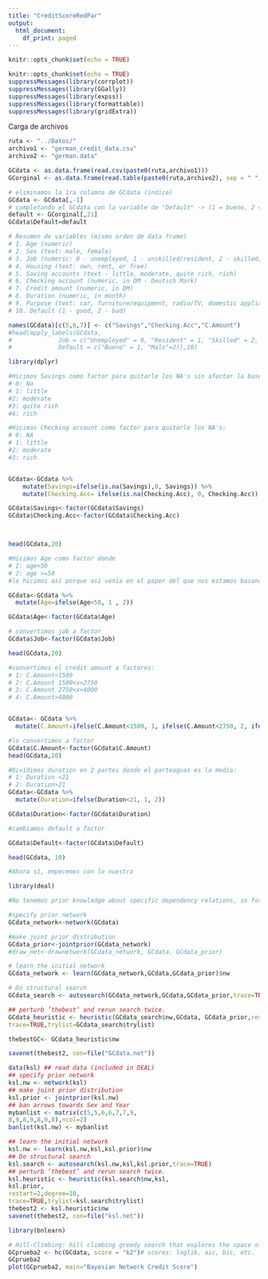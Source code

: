 ```yaml
---
title: "CreditScoreRedPar"
output:
  html_document:
    df_print: paged
---
```


```r
knitr::opts_chunk$set(echo = TRUE)
```

```r
knitr::opts_chunk$set(echo = TRUE)
suppressMessages(library(corrplot))
suppressMessages(library(GGally))
suppressMessages(library(expss))
suppressMessages(library(formattable))
suppressMessages(library(gridExtra))
```

Carga de archivos
```r
ruta <- "../Datos/"
archivo1 <- "german_credit_data.csv"
archivo2 <- "german.data"

GCdata <- as.data.frame(read.csv(paste0(ruta,archivo1)))
GCorginal <- as.data.frame(read.table(paste0(ruta,archivo2), sep = " ", header = F))

# eliminamos la 1ra columna de GCdata (indice)
GCdata <- GCdata[,-1]
# completando el GCdata con la variable de "Default" -> (1 = bueno, 2 = malo)
default <- GCorginal[,21]
GCdata$Default=default

# Resumen de variables (mismo orden de data frame)
# 1. Age (numeric)
# 2. Sex (text: male, female)
# 3. Job (numeric: 0 - unemployed, 1 - unskilled/resident, 2 - skilled, 3 - highly skilled)
# 4. Housing (text: own, rent, or free)
# 5. Saving accounts (text - little, moderate, quite rich, rich)
# 6. Checking account (numeric, in DM - Deutsch Mark)
# 7. Credit amount (numeric, in DM)
# 8. Duration (numeric, in month)
# 9. Purpose (text: car, furniture/equipment, radio/TV, domestic appliances, repairs, education, business, vacation/others) 
# 10. Default (1 - good, 2 - bad)

names(GCdata)[c(5,6,7)] <- c("Savings","Checking.Acc","C.Amount")
#head(apply_labels(GCdata,
#             Job = c("Unemployed" = 0, "Resident" = 1, "Skilled" = 2, "Officer" = 3),
#             Default = c("Bueno" = 1, "Malo"=2)),10)
```

```r
library(dplyr)

#Hicimos Savings como factor para quitarle los NA's sin afectar la base de datos
# 0: Na 
# 1: little
#2: moderate
#3: quite rich
#4: rich

#Hicimos Checking account como factor para quitarle los NA's:
# 0: NA
# 1: little
#2: moderate
#3: rich


GCdata<-GCdata %>%
    mutate(Savings=ifelse(is.na(Savings),0, Savings)) %>%
    mutate(Checking.Acc= ifelse(is.na(Checking.Acc), 0, Checking.Acc))

GCdata$Savings<-factor(GCdata$Savings)
GCdata$Checking.Acc<-factor(GCdata$Checking.Acc)



head(GCdata,20)
```

```r
#Hicimos Age como factor donde 
# 1: age<50
# 2: age >=50
#lo hicimos así porque así venía en el paper del que nos estamos basando

GCdata<-GCdata %>%
  mutate(Age=ifelse(Age<50, 1 , 2))

GCdata$Age<-factor(GCdata$Age)

# convertimos job a factor
GCdata$Job<-factor(GCdata$Job)

head(GCdata,20)
```

```r
#convertimos el credit amount a factores:
# 1: C.Amount<1500
# 2: C.Amount 1500<x<2750
# 3: C.Amount 2750<x<4000
# 4: C.Amount>4000


GCdata<- GCdata %>%
  mutate(C.Amount=ifelse(C.Amount<1500, 1, ifelse(C.Amount<2750, 2, ifelse(C.Amount<4000, 3, 4))))

#lo convertimos a factor 
GCdata$C.Amount<-factor(GCdata$C.Amount)
head(GCdata,20)
```


```r
#Dividimos duration en 2 partes donde el parteaguas es la media:
# 1: Duration <21
# 2: Duration>21 
GCdata<-GCdata %>%
  mutate(Duration=ifelse(Duration<21, 1, 2))

GCdata$Duration<-factor(GCdata$Duration)

```


```r
#cambiamos default a factor

GCdata$Default<-factor(GCdata$Default)

head(GCdata, 10)
```

```r
#Ahora sí, empecemos con lo nuestro

library(deal)
```


```r
#No tenemos prior knowledge about specific dependency relations, so for simplicity we use the empty DAG as the prior DAG and let the probability distribution of the discrete variables be uniform

#specify prior network
GCdata_network<-network(GCdata)

#make joint prior distribution
GCdata_prior<-jointprior(GCdata_network)
#draw_net<-drawnetwork(GCdata_network, GCdata, GCdata_prior)

# learn the initial network
GCdata_network <- learn(GCdata_network,GCdata,GCdata_prior)$nw

# Do structural search
GCdata_search <- autosearch(GCdata_network,GCdata,GCdata_prior,trace=TRUE)

## perturb ’thebest’ and rerun search twice.
GCdata_heuristic <- heuristic(GCdata_search$nw,GCdata, GCdata_prior,restart=2,degree=10,
trace=TRUE,trylist=GCdata_search$trylist)

thebestGC<- GCdata_heuristic$nw

```

```r
savenet(thebest2, con=file("GCdata.net"))
```
```r
data(ksl) ## read data (included in DEAL)
## specify prior network
ksl.nw <- network(ksl)
## make joint prior distribution
ksl.prior <- jointprior(ksl.nw)
## ban arrows towards Sex and Year
mybanlist <- matrix(c(5,5,6,6,7,7,9,
8,9,8,9,8,9,8),ncol=2)
banlist(ksl.nw) <- mybanlist

## learn the initial network
ksl.nw <- learn(ksl.nw,ksl,ksl.prior)$nw
## Do structural search
ksl.search <- autosearch(ksl.nw,ksl,ksl.prior,trace=TRUE)
## perturb ’thebest’ and rerun search twice.
ksl.heuristic <- heuristic(ksl.search$nw,ksl,
ksl.prior,
restart=2,degree=10,
trace=TRUE,trylist=ksl.search$trylist)
thebest2 <- ksl.heuristic$nw
savenet(thebest2, con=file("ksl.net"))

```


```r
library(bnlearn)

# Hill-Climbing: hill climbing greedy search that explores the space of the directed acyclic graphs
GCprueba2 <- hc(GCdata, score = "k2")# scores: loglik, aic, bic, etc.
GCprueba2
plot(GCprueba2, main="Bayesian Network Credit Score")

```

